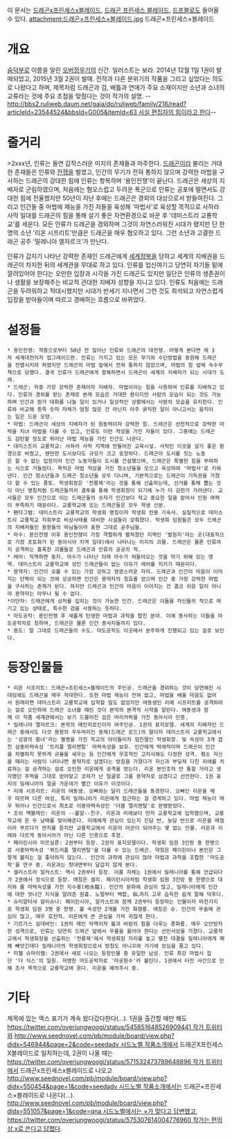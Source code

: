 이 문서는 [[드래곤x프린세스x블레이드]], [[드래곤 프린세스 블레이드]], [[드프블]]로도 들어올 수 있다.
attachment:드래곤×프린세스×블레이드.jpg
드래곤×프린세스×블레이드 
= 개요 = 
[[숨덕부]]로 이름을 알린 [[오버정우기]]의 신간. 일러스트는 보라. 2014년 12월 1일 1권이 발매되었고, 2015년 3월 2권이 발매. 전작과 다른 분위기의 작품을 그리고 싶었다는 의도로 나왔다고 하며, 제목처럼 드래곤과 검, 배틀과 연애가 주요 소재이지만 소년과 소녀의 교류라는 것에 주요 초점을 맞췄다는 것이 작가의 설명. --[[http://bbs2.ruliweb.daum.net/gaia/do/ruliweb/family/216/read?articleId=23544524&bbsId=G005&itemId=63 사실 편집자의 힘이라고 한다]]--
= 줄거리 =
>2xxx년, 인류는 돌연 갑작스러운 미지의 존재들과 마주한다. [[드래곤]]이라 불리는 거대한 존재들은 인류와 [[전쟁]]을 벌였고, 인간의 무기가 전혀 통하지 않으며 강력한 마법을 구사하는 드래곤의 강대한 힘에 인류는 항복하며 '용인전쟁'이 끝난다. 드래곤은 세상의 지배자로 군림하였으며, 처음에는 혐오스럽고 두려운 폭군으로 인류는 공포에 떨면서도 강대한 힘에 전율했지만 50년이 지난 후에는 드래곤은 경외의 대상으로서 받들여진다. 그리고 인간들 중 마법에 재능을 가진 자들을 육성해 '마법사'로 육성할 목적으로 사하라 사막 일대를 드래곤의 힘을 통해 살기 좋은 자연환경으로 바꾼 후 '데미스트리 교룡학교'를 세운다. 모든 인류가 드래곤을 경외하며 그것이 자연스러워진 시대가 됐지만 단 한명의 소년 '리온 시프리트'만큼은 드래곤을 매우 혐오하고 있다. 그런 소년과 고결한 드래곤 공주 '밀레니아 엘자르크'가 만난다.

인류가 갑자기 나타난 강력한 존재인 드래곤에게 [[세계정복]]을 당하고 세계의 지배권을 드래곤이 차지한 뒤의 세계관을 무대로 하고 있다. 인류를 업신여기고 당연히 자기들 밑에 깔려있어야 한다는 오만한 입장과 시각을 가진 드래곤도 있지만 일단은 인류의 생존권이나 생활을 보장해주는 비교적 관대한 지배자 성향을 지니고 있다. 인류도 처음에는 드래곤을 두려워하고 적대시했지만 시대가 반세기 지나면서 그런 것도 희석되고 자연스럽게 입장을 받아들이며 따르고 경배하는 흐름으로 바뀌었다. 
= 설정들 =
 * 용인전쟁: 작중으로부터 50년 전 일어난 인류와 드래곤의 대전쟁. 어떻게 본다면 제 3차 세계대전이자 업그레이드판. 인류는 가지고 있는 모든 무기와 수단방법을 동원해 드래곤을 전멸시키려 하였지만 드래곤의 마법 앞에서 전혀 통하지 않았으며, 마법의 힘 앞에 속수무책으로 당했다. 결국 인류가 드래곤에게 항복하면서 드래곤이 세계의 지배자가 되는 시대가 도래.
 * 드래곤: 작중 가장 강력한 존재이자 지배자. 마법이라는 힘을 사용하여 인류를 지배하고 있다. 인류의 경외를 받는 존재로 본래 모습은 거대한 용이지만 사람의 모습이 되는 것도 가능하며 인간과 뭔가 대화를 나눌 일이 있거나 일상적인 상황에서는 사람의 모습을 유지한다. 인류와 비교해 종족 숫자 자체가 엄청 많은 건 아닌지 아주 굵직한 일이 아니고서는 움직이는 일은 드문 모양.
 * 마법: 드래곤이 세상의 지배자가 된 원동력이자 강력한 힘. 드래곤은 선천적으로 강력한 마력을 지녀 마법을 다룰 수 있고, 인류도 이런 적성을 가진 자들이 있다. 그중에는 드래곤도 감탄할 정도로 뛰어난 마법 재능을 가진 인간도 나온다.
 * 데미스트리 교룡학교: 사하라 사막 지역에 만들어진 교육시설. 사막인 이곳을 살기 좋은 환경으로 바꿨고, 웬만한 도시보다도 규모가 크고 웅장하다. 드래곤이 도시를 짓는 노동은 할 수 없는 입장이라 인간 노동자들이 도시를 건설했으며, 드래곤은 특별한 힘을 부여하는 식으로 거들었다. 목적은 마법 적성을 가진 청소년들을 모으고 육성하여 '마법사'로 키워낸다. 인간 청소년들과 드래곤 청소년들 모두 다니며, 기본적으로는 드래곤이 기득권을 가졌다 할 수 있는 풍토. 학생회장은 '전룡제'라는 것을 통해 선출하는데, 선거를 통해 뽑는 것이 아닌 명칭처럼 드래곤들끼리 결투를 통해 학생회장이 되기에 누가 더 강한가 가려낸다. 교사들은 모두 인간으로 이는 드래곤들의 숫자가 인간보다 적고 중요한 일을 맡아서 인원 여력이 부족하기 때문이다. 교룡학교에 있는 드래곤들은 모두 학생 신분.
 * 펜타그램: 데미스트리 교룡학교의 학생회 명칭이자 학생회 전용 기숙사. 실질적으로 데미스트리 교룡학교 지휘부로 비상사태를 대비한 시설들이 갖춰졌다. 학생회 임원들은 모두 드래곤의 지배자들인 용왕들의 따님들이라 표현 그대로 공주님들.
 * 마수: 용인전쟁 이후 용인전쟁이 가장 격렬하게 펼쳐졌던 지역인 '발원지'라는 곳(대표적으로 가장 초토화가 된 동아시아 지역 일대)에서 나타나는 미지의 괴물. 드래곤은 물론 인류까지 공격하는 흉폭한 괴물들로 드래곤과 인류의 공공의 적. 
 * 레어: 직역하면 둥지. 마수가 나타난 이래 마수가 쳐들어오는 것을 막기 위해 있는 영역. 데미스트리 교룡학교에 성인 드래곤들이 없는 이유가 레어를 지키기 때문이다.
 * 용약자: 인간이 오를 수 있는 가장 강하고 영광스러운 자리. 드래곤과 인간이 마음이 이어지는 단짝이 되는 것에 성공하면 인간은 용약자의 칭호를 얻으며 인간 중 가장 강력한 마법을 구사하는 존재가 된다. 하지만 드래곤과 인간의 마음이 이어지는 건 결코 쉬운 일이 아니라 용약자는 아무나 될 수 없다.
 *이단자: 드래곤에게 상처를 입히는 것이 가능한 인간. 드래곤은 이들을 자신들의 적으로 여기고 있는 상태로, 특수한 검을 사용하는 듯하다. 
 * 마도공학: 용인전쟁 후 새롭게 탄생한 마법과 과학을 합친 분야. 이에 종사하는 이들을 마도공학자로 칭하며, 드래곤은 물론 인간 종사자들까지 있다.
 * 용도: 말 그대로 드래곤들의 수도. 마도공학도 이곳에서 분주하게 진행되고 있는 걸로 보인다.
= 등장인물들 =
 * 리온 시프리트: 드래곤×프린세스×블레이드의 주인공. 드래곤을 경외하는 것이 당연해진 시대임에도 드래곤을 매우 적대한다. 또한 마법 재능이 전혀 없고, 마법을 배울 마음도 없어서 원래라면 데미스트리 교룡학교에 입학할 일도 없었지만 여동생인 리에 시프리트를 공격하려는 걸로 오인하여 드래곤 소녀를 때린 것이 본작의 본격적 시작을 알린다. 여동생과 함께 이 작품 세계관에서는 보기 드물어진 검은 머리카락을 가진 동아시아 인종.
 * 밀레니아 엘자르크: 본작의 메인히로인이자 여주인공. 1권의 표지모델. 세계의 지배자인 드래곤 중에서도 다섯 용왕의 우두머리인 용제(드래곤 로드)의 딸이자 데미스트리 교룡학교에서는 '성광의 황녀'라는 별명을 가진 학교의 아이돌이자 엄친딸인 학생회장. 빛 속성이 3개 겹친 삼중마력속성 '트리플 엘리멘탈' 마력속성을 보유. 인간에게 박애적이며 드래곤이 인간을 차별하지 못하게 규율을 세우는 등 인간에게 우호적인 고지식해도 다정한 성격. 평소 자신을 때리는 사람이 나타나면 용약자로 삼겠다는 방침을 가졌다가 자신과 부딪쳐 다친 리에를 치료하는 걸 공격하는 걸로 오인한 리온에게 공격을 받는다. 리온 본인조차 안 통할 거라고 생각했던 주먹을 그대로 얻어맞고 코피가 난 얼굴로 그를 용약자로 삼겠다고 선언한다. 1권 표지의 밀레니아의 얼굴 가운데가 빨간 이유가 이것이다.
 * 리에 시프리트: 리온의 여동생. 오빠와는 달리 드래곤들을 동경한다. 오빠인 리온을 매우 따르며 다른 여성, 특히 밀레니아가 리온에게 접근하는 걸 경계하고 있다. 마법 재능이 매우 뛰어나 인간으로서 최초로 이중마력속성인 '더블 엘리멘탈'로 판명받았다.
 * 조쉬 맥블레인: 리온의 --불알--친구. 리온과 리에보다 먼저 교룡학교에 입학했으며, 교룡학교에 온 두 남매를 맞이해준다. 리에에게 관심이 있는지 진담 반, 농담 반으로 리온을 매형이라 부르다가 딴지를 듣지만 교룡학교에서 리온의 아군이 되어주는 몇 없는 인물. 리온과 리에와 다르게 동아시아가 아닌 다른 인종으로 추정.
 * 페이린시아 미르실룬: 2권부터 등장. 2권의 표지모델이다. 학생회 임원 3인방 중 한명으로 사중마력속성 '쿼드러플 엘리멘탈'을 다룰 수 있는 드래곤. 약칭은 페이린이나 본인은 그렇게 불리는 걸 좋아하지 않는다.. 인간의 과학에 관심이 많아 마법과 과학을 조합한 '마도공학'을 연구 중. 리온과는 첫대면부터 달갑지 않게 본다.
 * 셀리스트라 알카스트: 역시 2권부터 등장. 이름 자체는 1권에서 밀레니아를 통해 언급되다가 2권에서 정식으로 등장. 애칭은 셀리. 페이린시아처럼 학생회 임원 3인방 중 한명으로 대지와 물 마력속성을 가진 지수룡(地水龍). 인간의 문화에 관심이 많고, 밀레니아에게 인간에 대한 엇나간 지식을 알려준 원흉. 노멀부터 백합, BL까지 고루 습득한 쉽게 말해 덕후다.
 * 슈미알타샤 칼리슈나: 페이린시아, 알카스트와 함께 2권부터 등장하는 인물이자 마찬가지로 학생회 임원 3명 중 한명. 불 속성만 2개를 가진 화염룡. 애칭은 슈. 인간의 무술에 관심이 많고, 매우 호전적. 리온에게 큰 관심을 가져 귀찮게 한다.
 * 기르가스 실데바인: 1권의 메인 악역이자 불과 바람의 힘을 다루는 풍화룡. 매우 오만방자한 성격으로, 인류는 당연히 드래곤 앞에서 무릎을 꿇어야 한다는 선민사상을 가졌다. 교룡학교에서 학생회장을 선출하는 '전룡제'에서 학생회장 자리를 놓고 펼친 대결을 밀레니아에게 패해 빼앗긴데다 밀레니아의 학생회장으로서 방침도 아니꼬와 거기에 앙심을 품고 있다.  
 * 미첼 슈마이켈: 2권에서 새로 나오는 등장인물 중 유일한 남성. 인류 최강 마법사 집단 '더 식스'의 일원. 저명한 마도공학자로 '마공원수'라 불린다. 1권에서 터진 사건으로 인해 조사 목적으로 교룡학교에 온다. 리온을 예의주시 중.  
= 기타 =
제목에 있는 엑스 표기가 계속 왔다갔다한다(...). 1권을 출간할 때만 해도 [[https://twitter.com/overjungwoogi/status/545851648526909441 작가 트위터]]와 [[http://www.seednovel.com/pb/module/board/view.php?didx=546944&page=2&code=seedadv 시드노벨 작품소개]]에서 드래곤X프린세스X블레이드로 일치하는데, 2권이 나올 때는 [[https://twitter.com/overjungwoogi/status/571532473789648896 작가 트위터]]에서 드래곤x프린세스x블레이드로 나오고 [[http://www.seednovel.com/pb/module/board/view.php?didx=550454&page=1&code=seedadv 시드노벨 작품소개]]에서는 드래곤×프린세스×블레이드로 나온다(...). [[http://www.seednovel.com/pb/module/board/view.php?didx=551057&page=1&code=qna 시드노벨에서는 ×가 맞다고 답변했고]], [[https://twitter.com/overjungwoogi/status/575307614004776960 작가는 편의상 x로 쓴다고 답했다]].
